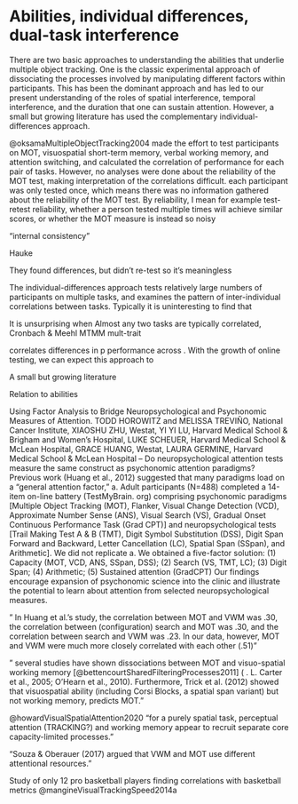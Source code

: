 # Abilities, individual differences, dual-task interference

There are two basic approaches to understanding the abilities that underlie multiple object tracking. One is the classic experimental approach of dissociating the processes involved by manipulating different factors within participants. This has been the dominant approach and has led to our present understanding of the roles of spatial interference, temporal interference, and the duration that one can sustain attention. However, a small but growing literature has used the complementary individual-differences approach.

@oksamaMultipleObjectTracking2004 made the effort to test participants on MOT, visuospatial short-term memory, verbal working memory, and attention switching, and calculated the correlation of performance for each pair of tasks. However, no analyses were done about the reliability of the MOT test, making interpretation of the correlations difficult.
each participant was only tested once, which means there was no information gathered about the reliability of the MOT test. By reliability, I mean for example test-retest reliability, whether a person tested multiple times will achieve similar scores, or whether the MOT measure is instead so noisy

"internal consistency"

Hauke

They found differences, but didn't re-test so it's meaningless

The individual-differences approach tests relatively large numbers of participants on multiple tasks, and examines the pattern of inter-individual correlations between tasks. Typically it is uninteresting to find that 

It is  unsurprising when 
Almost any two tasks are typically correlated, <!-- discriminat validity . You also want to include tasks that you  -->
Cronbach & Meehl  MTMM mult-trait

correlates differences in p
performance across   . With the growth of online testing, we can expect this approach to  

A small but growing literature 

Relation to abilities

Using Factor Analysis to Bridge Neuropsychological and Psychonomic Measures of Attention. TODD HOROWITZ and MELISSA TREVIÑO, National Cancer Institute, XIAOSHU ZHU, Westat, YI YI LU, Harvard Medical School & Brigham and Women’s Hospital, LUKE SCHEUER, Harvard Medical School & McLean Hospital, GRACE HUANG, Westat, LAURA GERMINE, Harvard Medical School & McLean Hospital – Do neuropsychological attention tests measure the same construct as psychonomic attention paradigms? Previous work (Huang et al., 2012) suggested that many paradigms load on a “general attention factor,” a. Adult participants (N=488) completed a 14-item on-line battery (TestMyBrain. org) comprising psychonomic paradigms [Multiple Object Tracking (MOT), Flanker, Visual Change Detection (VCD), Approximate Number Sense (ANS), Visual Search (VS), Gradual Onset Continuous Performance Task (Grad CPT)] and neuropsychological tests [Trail Making Test A & B (TMT), Digit Symbol Substitution (DSS), Digit Span Forward and Backward, Letter Cancellation (LC), Spatial Span (SSpan), and Arithmetic]. We did not replicate a. We obtained a five-factor solution: (1) Capacity (MOT, VCD, ANS, SSpan, DSS); (2) Search (VS, TMT, LC); (3) Digit Span; (4) Arithmetic; (5) Sustained attention (GradCPT) Our findings encourage expansion of psychonomic science into the clinic and illustrate the potential
to learn about attention from selected neuropsychological measures. 

" In Huang et al.’s study, the correlation between MOT and VWM was .30, the correlation between (configuration) search and MOT was .30, and the correlation between search and VWM was .23. In our data, however, MOT and VWM were much more closely correlated with each other (.51)"

" several studies have shown dissociations between MOT and visuo-spatial working memory [@bettencourtSharedFilteringProcesses2011] ( \O. L. Carter et al., 2005; O’Hearn et al., 2010). Furthermore, Trick et al. (2012) showed that visuospatial ability (including Corsi Blocks, a spatial span variant) but not working memory, predicts MOT."

@howardVisualSpatialAttention2020 "for a purely spatial task, perceptual attention (TRACKING?) and working memory appear to recruit separate core capacity-limited processes."

"Souza & Oberauer (2017) argued that VWM and MOT use different attentional resources."

Study of only 12 pro basketball players finding correlations with basketball metrics @mangineVisualTrackingSpeed2014a

